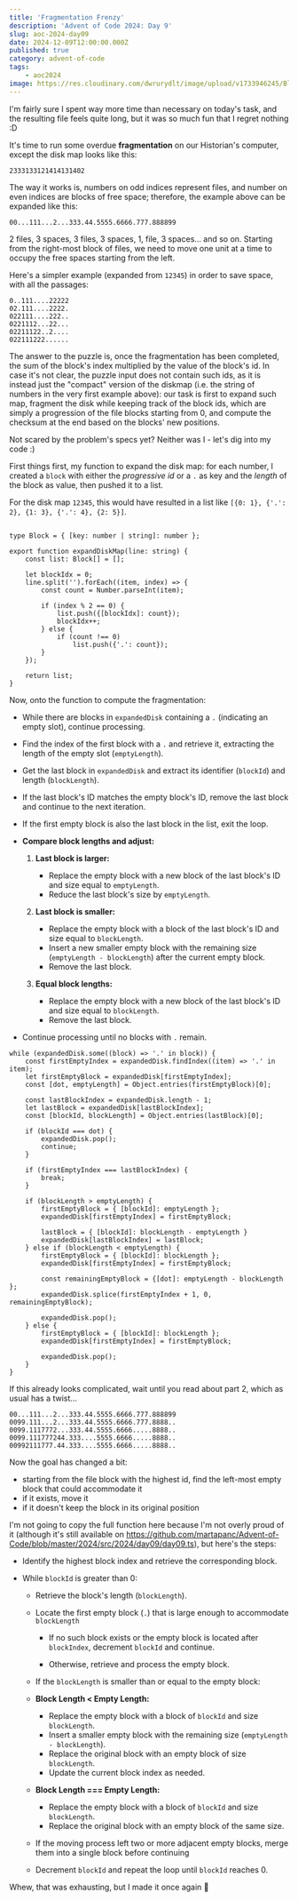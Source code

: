 ```yaml
---
title: 'Fragmentation Frenzy'
description: 'Advent of Code 2024: Day 9'
slug: aoc-2024-day09
date: 2024-12-09T12:00:00.000Z
published: true
category: advent-of-code
tags:
    - aoc2024
image: https://res.cloudinary.com/dwrurydlt/image/upload/v1733946245/Blog/2024-day-9_s6djwd.webp
---
```


I'm fairly sure I spent way more time than necessary on today's task, and the resulting file feels quite long, but it was so much fun that I regret nothing :D

It's time to run some overdue **fragmentation** on our Historian's computer, except the disk map looks like this:

```
2333133121414131402
```

The way it works is, numbers on odd indices represent files, and number on even indices are blocks of free space; therefore, the example above can be expanded like this:

```
00...111...2...333.44.5555.6666.777.888899
```

2 files, 3 spaces, 3 files, 3 spaces, 1, file, 3 spaces… and so on.
Starting from the right-most block of files, we need to move one unit at a time to occupy the free spaces starting from the left.

Here's a simpler example (expanded from `12345`) in order to save space, with all the passages:

```
0..111....22222
02.111....2222.
022111....222..
0221112...22...
02211122..2....
022111222......
```

The answer to the puzzle is, once the fragmentation has been completed, the sum of the block's index multiplied by the value of the block's id. In case it's not clear, the puzzle input does not contain such ids, as it is instead just the "compact" version of the diskmap (i.e. the string of numbers in the very first example above): our task is first to expand such map, fragment the disk while keeping track of the block ids, which are simply a progression of the file blocks starting from 0, and compute the checksum at the end based on the blocks' new positions.

Not scared by the problem's specs yet? Neither was I - let's dig into my code :)

First things first, my function to expand the disk map: for each number, I created a `block` with either the _progressive id_ or a `.` as key and the _length_ of the block as value, then pushed it to a list.

For the disk map `12345`, this would have resulted in a list like `[{0: 1}, {'.': 2}, {1: 3}, {'.': 4}, {2: 5}]`.

```

type Block = { [key: number | string]: number };

export function expandDiskMap(line: string) {
    const list: Block[] = [];

    let blockIdx = 0;
    line.split('').forEach((item, index) => {
        const count = Number.parseInt(item);

        if (index % 2 == 0) {
            list.push({[blockIdx]: count});
            blockIdx++;
        } else {
            if (count !== 0)
                list.push({'.': count});
        }
    });

    return list;
}
```

Now, onto the function to compute the fragmentation:

- While there are blocks in `expandedDisk` containing a `.` (indicating an empty slot), continue processing.

- Find the index of the first block with a `.` and retrieve it, extracting the length of the empty slot (`emptyLength`).

- Get the last block in `expandedDisk` and extract its identifier (`blockId`) and length (`blockLength`).

- If the last block's ID matches the empty block's ID, remove the last block and continue to the next iteration.

- If the first empty block is also the last block in the list, exit the loop.

- **Compare block lengths and adjust:**

    1. **Last block is larger:**

        - Replace the empty block with a new block of the last block's ID and size equal to `emptyLength`.
        - Reduce the last block's size by `emptyLength`.

    2. **Last block is smaller:**

        - Replace the empty block with a block of the last block's ID and size equal to `blockLength`.
        - Insert a new smaller empty block with the remaining size (`emptyLength - blockLength`) after the current empty block.
        - Remove the last block.

    3. **Equal block lengths:**

        - Replace the empty block with a new block of the last block's ID and size equal to `blockLength`.
        - Remove the last block.

- Continue processing until no blocks with `.` remain.

```
while (expandedDisk.some((block) => '.' in block)) {
    const firstEmptyIndex = expandedDisk.findIndex((item) => '.' in item);
    let firstEmptyBlock = expandedDisk[firstEmptyIndex];
    const [dot, emptyLength] = Object.entries(firstEmptyBlock)[0];

    const lastBlockIndex = expandedDisk.length - 1;
    let lastBlock = expandedDisk[lastBlockIndex];
    const [blockId, blockLength] = Object.entries(lastBlock)[0];

    if (blockId === dot) {
        expandedDisk.pop();
        continue;
    }

    if (firstEmptyIndex === lastBlockIndex) {
        break;
    }

    if (blockLength > emptyLength) {
        firstEmptyBlock = { [blockId]: emptyLength };
        expandedDisk[firstEmptyIndex] = firstEmptyBlock;

        lastBlock = { [blockId]: blockLength - emptyLength }
        expandedDisk[lastBlockIndex] = lastBlock;
    } else if (blockLength < emptyLength) {
        firstEmptyBlock = { [blockId]: blockLength };
        expandedDisk[firstEmptyIndex] = firstEmptyBlock;

        const remainingEmptyBlock = {[dot]: emptyLength - blockLength };
        expandedDisk.splice(firstEmptyIndex + 1, 0, remainingEmptyBlock);

        expandedDisk.pop();
    } else {
        firstEmptyBlock = { [blockId]: blockLength };
        expandedDisk[firstEmptyIndex] = firstEmptyBlock;

        expandedDisk.pop();
    }
}
```

If this already looks complicated, wait until you read about part 2, which as usual has a twist…

```
00...111...2...333.44.5555.6666.777.888899
0099.111...2...333.44.5555.6666.777.8888..
0099.1117772...333.44.5555.6666.....8888..
0099.111777244.333....5555.6666.....8888..
00992111777.44.333....5555.6666.....8888..
```

Now the goal has changed a bit:

- starting from the file block with the highest id, find the left-most empty block that could accommodate it
- if it exists, move it
- if it doesn't keep the block in its original position

I'm not going to copy the full function here because I'm not overly proud of it (although it's still available on https://github.com/martapanc/Advent-of-Code/blob/master/2024/src/2024/day09/day09.ts), but here's the steps:

- Identify the highest block index and retrieve the corresponding block.

- While `blockId` is greater than 0:

    - Retrieve the block's length (`blockLength`).
    - Locate the first empty block (`.`) that is large enough to accommodate `blockLength`

        - If no such block exists or the empty block is located after `blockIndex`, decrement `blockId` and continue.

        - Otherwise, retrieve and process the empty block.

    - If the `blockLength` is smaller than or equal to the empty block:

    - **Block Length < Empty Length:**

        - Replace the empty block with a block of `blockId` and size `blockLength`.
        - Insert a smaller empty block with the remaining size (`emptyLength - blockLength`).
        - Replace the original block with an empty block of size `blockLength`.
        - Update the current block index as needed.

    - **Block Length === Empty Length:**

        - Replace the empty block with a block of `blockId` and size `blockLength`.
        - Replace the original block with an empty block of the same size.

    - If the moving process left two or more adjacent empty blocks, merge them into a single block before continuing

    - Decrement `blockId` and repeat the loop until `blockId` reaches 0.

Whew, that was exhausting, but I made it once again 🤩
